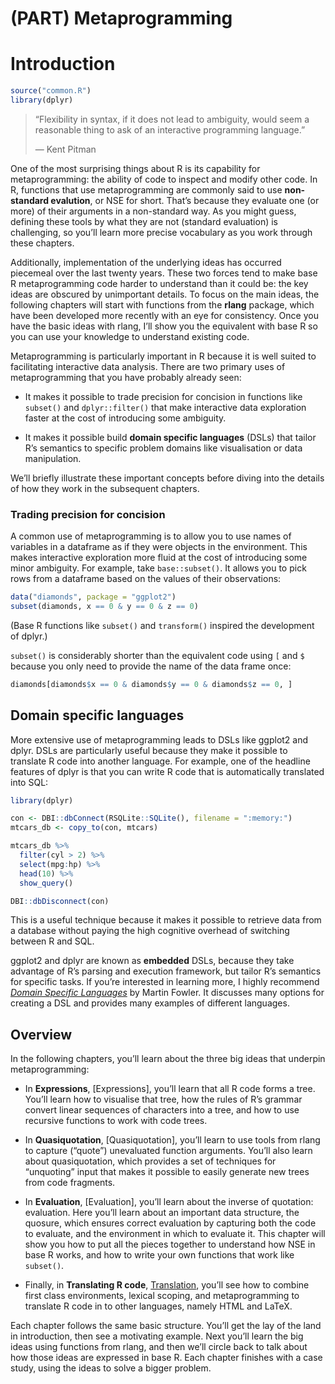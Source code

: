 # (PART) Metaprogramming {-}

# Introduction {#meta  .unnumbered}

```r
source("common.R")
library(dplyr)
```

> "Flexibility in syntax, if it does not lead to ambiguity, would seem a
> reasonable thing to ask of an interactive programming language."
>
> --- Kent Pitman

One of the most surprising things about R is its capability for metaprogramming: the ability of code to inspect and modify other code. In R, functions that use metaprogramming are commonly said to use __non-standard evalution__, or NSE for short. \index{non-standard evaluation} That's because they evaluate one (or more) of their arguments in a non-standard way. As you might guess, defining these tools by what they are not (standard evaluation) is challenging, so you'll learn more precise vocabulary as you work through these chapters. 

Additionally, implementation of the underlying ideas has occurred piecemeal over the last twenty years. These two forces tend to make base R metaprogramming code harder to understand than it could be: the key ideas are obscured by unimportant details. To focus on the main ideas, the following chapters will start with functions from the __rlang__ package, which have been developed more recently with an eye for consistency. Once you have the basic ideas with rlang, I'll show you the equivalent with base R so you can use your knowledge to understand existing code.

Metaprogramming is particularly important in R because it is well suited to facilitating interactive data analysis. There are two primary uses of metaprogramming that you have probably already seen:

* It makes it possible to trade precision for concision in functions like
  `subset()` and `dplyr::filter()` that make interactive data exploration
  faster at the cost of introducing some ambiguity.
  
* It makes it possible build __domain specific languages__ (DSLs) that tailor
  R's semantics to specific problem domains like visualisation or data
  manipulation.
  
We'll briefly illustrate these important concepts before diving into the details of how they work in the subsequent chapters.

### Trading precision for concision

A common use of metaprogramming is to allow you to use names of variables in a dataframe as if they were objects in the environment. This makes interactive exploration more fluid at the cost of introducing some minor ambiguity. For example, take `base::subset()`. It allows you to pick rows from a dataframe based on the values of their observations:

```r
data("diamonds", package = "ggplot2")
subset(diamonds, x == 0 & y == 0 & z == 0)
```

(Base R functions like `subset()` and `transform()` inspired the development of dplyr.)

`subset()` is considerably shorter than the equivalent code using `[` and `$` because you only need to provide the name of the data frame once:

```r
diamonds[diamonds$x == 0 & diamonds$y == 0 & diamonds$z == 0, ]
```

## Domain specific languages

More extensive use of metaprogramming leads to DSLs like ggplot2 and dplyr. DSLs are particularly useful because they make it possible to translate R code into another language. For example, one of the headline features of dplyr is that you can write R code that is automatically translated into SQL:

```r
library(dplyr)

con <- DBI::dbConnect(RSQLite::SQLite(), filename = ":memory:")
mtcars_db <- copy_to(con, mtcars)

mtcars_db %>%
  filter(cyl > 2) %>%
  select(mpg:hp) %>%
  head(10) %>%
  show_query()

DBI::dbDisconnect(con)
```

This is a useful technique because it makes it possible to retrieve data from a database without paying the high cognitive overhead of switching between R and SQL.

ggplot2 and dplyr are known as __embedded__ DSLs, because they take advantage of R's parsing and execution framework, but tailor R's semantics for specific tasks. If you're interested in learning more, I highly recommend  [_Domain Specific Languages_](http://amzn.com/0321712943?tag=devtools-20) by Martin Fowler. It discusses many options for creating a DSL and provides many examples of different languages.

## Overview

In the following chapters, you'll learn about the three big ideas that underpin metaprogramming:

* In __Expressions__, [Expressions], you'll learn that all R code forms a tree.
  You'll learn how to visualise that tree, how the rules of R's grammar convert 
  linear sequences of characters into a tree, and how to use recursive functions 
  to work with code trees.
  
* In __Quasiquotation__, [Quasiquotation], you'll learn to use tools from rlang to capture 
  ("quote") unevaluated function arguments. You'll also learn about 
  quasiquotation, which provides a set of techniques for "unquoting" input that
  makes it possible to easily generate new trees from code fragments.
  
* In __Evaluation__, [Evaluation], you'll learn about the inverse of quotation:
  evaluation. Here you'll learn about an important data structure, the quosure,
  which ensures correct evaluation by capturing both the code to evaluate, and
  the environment in which to evaluate it. This chapter will show you how to put 
  all the pieces together to understand how NSE in base R works, and how to
  write your own functions that work like `subset()`.

* Finally, in __Translating R code__, [Translation](#translation), you'll see how to combine
  first class environments, lexical scoping, and metaprogramming to translate R
  code in to other languages, namely HTML and LaTeX.

Each chapter follows the same basic structure. You'll get the lay of the land in introduction, then see a motivating example. Next you'll learn the big ideas using functions from rlang, and then we'll circle back to talk about how those ideas are expressed in base R. Each chapter finishes with a case study, using the ideas to solve a bigger problem.
